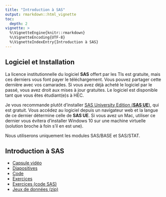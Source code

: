 ```yaml
---
title: "Introduction à SAS"
output: rmarkdown::html_vignette
toc:
  depth: 2
vignette: >
  %\VignetteEngine{knitr::rmarkdown}
  %\VignetteEncoding{UTF-8}
  %\VignetteIndexEntry{Introduction à SAS}
---
```


## Logiciel et Installation

La licence institutionnelle du logiciel **SAS** offert par les TIs est gratuite, mais ces derniers vous font payer le téléchargement. Vous pouvez partager cette dernière avec vos camarades. Si vous avez déjà acheté le logiciel par le passé, vous avez droit aux mises à jour gratuites. Le logiciel est disponible tant que vous êtes étudiant(e)s à HEC.

Je vous recommande plutôt d'installer [SAS University Edition (**SAS UE**)](https://www.sas.com/en_us/software/university-edition.html), qui est gratuit. Vous accédez au logiciel depuis un navigateur web et la langue de ce dernier détermine celle de **SAS UE**. Si vous avez un Mac, utiliser ce dernier vous évitera d'installer Windows 10 sur une machine virtuelle (solution broche à foin s'il en est une).

Nous utiliserons uniquement les modules SAS/BASE et SAS/STAT.

## Introduction à **SAS**


- [Capsule vidéo](https://hecmontreal.yuja.com/V/Video?v=87013&node=440149&a=311352596&autoplay=1)
- [Diapositives](https://raw.githubusercontent.com/lbelzile/modstat/master/introSAS/MATH60619_SAS_intro.pdf)
- [Code](https://raw.githubusercontent.com/lbelzile/modstat/master/introSAS/MATH60619_SAS_intro.sas)
- [Exercices](https://raw.githubusercontent.com/lbelzile/modstat/master/introSAS/MATH60619_SASexercices.pdf)
- [Exercices (code SAS)](https://raw.githubusercontent.com/lbelzile/modstat/master/introSAS/MATH60619_SASexercices.sas)
- [Jeux de données (zip)](https://raw.githubusercontent.com/lbelzile/modstat/master/introSAS/Intro_SAS_data.zip)

